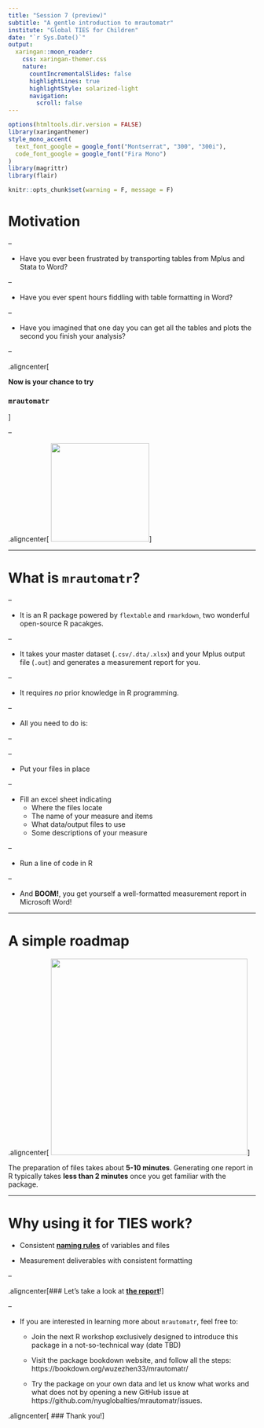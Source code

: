 ```yaml
---
title: "Session 7 (preview)"
subtitle: "A gentle introduction to mrautomatr"
institute: "Global TIES for Children"
date: "`r Sys.Date()`"
output:
  xaringan::moon_reader:
    css: xaringan-themer.css
    nature:
      countIncrementalSlides: false
      highlightLines: true
      highlightStyle: solarized-light
      navigation:
        scroll: false
---
```


```r
options(htmltools.dir.version = FALSE)
library(xaringanthemer)
style_mono_accent(
  text_font_google = google_font("Montserrat", "300", "300i"),
  code_font_google = google_font("Fira Mono")
)
library(magrittr)
library(flair)

knitr::opts_chunk$set(warning = F, message = F)
```

<style>
:root {
  --font12: 12pt;
  --font10: 10pt;
  --font2: 2pt;
  --nyu-yellow: #ecaa00;
  --nyu-red: #c50f3c;
  --nyu-violet: #57068c;
}

.font12 > table {
  font-size: var(--font12);
}

.font12 > p {
  font-size: var(--font12);
}

.font12 > ul {
  font-size: var(--font12);
}

.font12 > pre .remark-code-line {
  font-size: var(--font12);
}

.font10 > table {
  font-size: var(--font10);
}

.font10 > p {
  font-size: var(--font10);
}

.font10 > pre .remark-code-line {
  font-size: var(--font10);
}

.font10 > pre {
  font-size: var(--font10);
}

.font2 > pre {
  font-size: var(--font2);
}

.font10 .str_view {
  font-size: var(--font10);
}

.font10.rendered > pre {
  font-size: var(--font10);
  font-family: var(--code-font-family);
  background-color: #fdf6e3;
  color: #657b83;
  padding: 5px;
}

.yellow {
  color: var(--nyu-yellow);
}

.red {
  color: var(--nyu-red);
}

.violet {
  color: var(--nyu-violet);
}

.highlighted {
  background-color: var(--code-highlight-color);
}

.highlighted-block {
  font-family: var(--code-font-family), Menlo, Consolas, Monaco, Liberation Mono, Lucida Console, monospace;
}

.aligncenter {
    text-align: center;
}

</style>

# Motivation

--

- Have you ever been frustrated by transporting tables from Mplus and Stata to Word?

--

- Have you ever spent hours fiddling with table formatting in Word?

--

- Have you imagined that one day you can get all the tables and plots the second you finish your analysis?

--

.aligncenter[

**Now is your chance to try**

### `mrautomatr`###
]

--

.aligncenter[
<img src="../images/hexicon.png" height="200">
]

---

# What is `mrautomatr`?

--

- It is an R package powered by `flextable` and `rmarkdown`, two wonderful open-source R pacakges.

--

- It takes your master dataset (`.csv/.dta/.xlsx`) and your Mplus output file (`.out`) and generates a measurement report for you.

--

- It requires *no* prior knowledge in R programming.

--

- All you need to do is:

--

--

  - Put your files in place

--

  - Fill an excel sheet indicating 
      - Where the files locate
      - The name of your measure and items
      - What data/output files to use
      - Some descriptions of your measure

--
      
  - Run a line of code in R
 
--

- And **BOOM!**, you get yourself a well-formatted measurement report in Microsoft Word!

---

# A simple roadmap

.aligncenter[
<img src="../images/mrautomatr_diagram.png" height="400">
]

The preparation of files takes about **5-10 minutes**. Generating one report in R typically takes **less than 2 minutes** once you get familiar with the package.

---

# Why using it for TIES work?

- Consistent [**naming rules**](https://nyu.app.box.com/s/ate5l7wmw164u7xjg3g8x1vrfhwnt0ax) of variables and files 

- Measurement deliverables with consistent formatting

--

.aligncenter[### Let's take a look at [**the report**](https://nyu.app.box.com/s/wbwcqj3u2x9y6levrwgn9przp7ptr5hp)!
]

--

- If you are interested in learning more about `mrautomatr`, feel free to:

  - Join the next R workshop exclusively designed to introduce this package in a not-so-technical way (date TBD)
  
  - Visit the package bookdown website, and follow all the steps: https://bookdown.org/wuzezhen33/mrautomatr/
  
  - Try the package on your own data and let us know what works and what does not by opening a new GitHub issue at https://github.com/nyuglobalties/mrautomatr/issues.

.aligncenter[
### Thank you!
]




